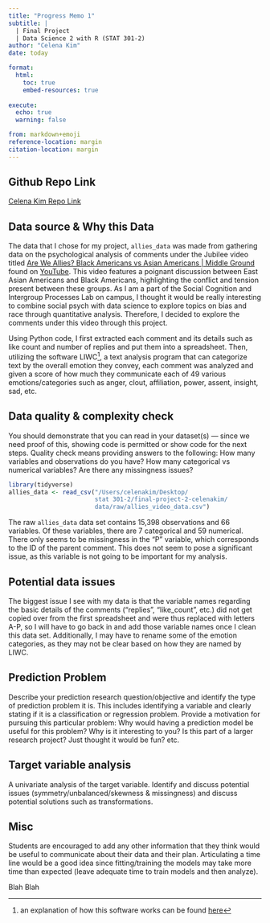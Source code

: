 ```yaml
---
title: "Progress Memo 1"
subtitle: |
  | Final Project 
  | Data Science 2 with R (STAT 301-2)
author: "Celena Kim"
date: today

format:
  html:
    toc: true
    embed-resources: true
    
execute:
  echo: true
  warning: false

from: markdown+emoji 
reference-location: margin
citation-location: margin
---
```


::: {.callout-tip icon=false}

## Github Repo Link

[Celena Kim Repo Link](https://github.com/stat301-2-2024-winter/final-project-2-celenakim)

:::

## Data source & Why this Data
The data that I chose for my project, `allies_data` was made from gathering data on the psychological analysis of comments under the Jubilee video titled [Are We Allies? Black Americans vs Asian Americans | Middle Ground](https://www.youtube.com/watch?v=pXo2ub_nZFc) found on [YouTube](https://www.youtube.com). This video features a poignant discussion between East Asian Americans and Black Americans, highlighting the conflict and tension present between these groups. As I am a part of the Social Cognition and Intergroup Processes Lab on campus, I thought it would be really interesting to combine social psych with data science to explore topics on bias and race through quantitative analysis. Therefore, I decided to explore the comments under this video through this project.

Using Python code, I first extracted each comment and its details such as like count and number of replies and put them into a spreadsheet. Then, utilizing the software LIWC^[an explanation of how this software works can be found [here](https://www.liwc.app/help/howitworks)], a text analysis program that can categorize text by the overall emotion they convey, each comment was analyzed and given a score of how much they communicate each of 49 various emotions/categories such as anger, clout, affiliation, power, assent, insight, sad, etc. 

## Data quality & complexity check

You should demonstrate that you can read in your dataset(s) --- since we need proof of this, showing code is permitted or show code for the next steps. Quality check means providing answers to the following: How many variables and observations do you have? How many categorical vs numerical variables? Are there any missingness issues?
```r
library(tidyverse)
allies_data <- read_csv("/Users/celenakim/Desktop/
                        stat 301-2/final-project-2-celenakim/
                        data/raw/allies_video_data.csv")
```

The raw `allies_data` data set contains 15,398 observations and 66 variables. Of these variables, there are 7 categorical and 59 numerical. There only seems to be missingness in the "P" variable, which corresponds to the ID of the parent comment. This does not seem to pose a significant issue, as this variable is not going to be important for my analysis.


## Potential data issues
The biggest issue I see with my data is that the variable names regarding the basic details of the comments ("replies", "like_count", etc.) did not get copied over from the first spreadsheet and were thus replaced with letters A-P, so I will have to go back in and add those variable names once I clean this data set. Additionally, I may have to rename some of the emotion categories, as they may not be clear based on how they are named by LIWC.


## Prediction Problem

Describe your prediction research question/objective and identify the type of prediction problem it is. This includes identifying a variable and clearly stating if it is a classification or regression problem. Provide a motivation for pursuing this particular problem: Why would having a prediction model be useful for this problem? Why is it interesting to you? Is this part of a larger research project? Just thought it would be fun? etc.




## Target variable analysis
A univariate analysis of the target variable. Identify and discuss potential issues (symmetry/unbalanced/skewness & missingness) and discuss potential solutions such as transformations. 


## Misc
Students are encouraged to add any other information that they think would be useful to communicate about their data and their plan. Articulating a time line would be a good idea since fitting/training the models may take more time than expected (leave adequate time to train models and then analyze). 

Blah Blah
